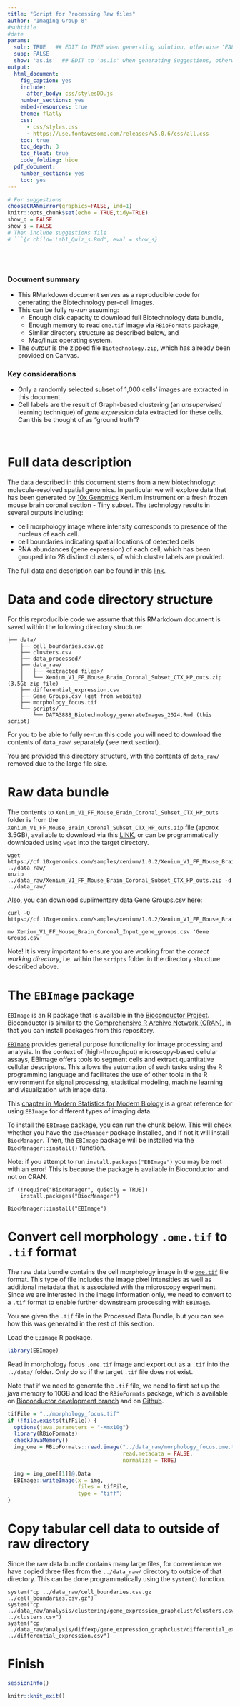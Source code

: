 ```yaml
---
title: "Script for Processing Raw files"
author: "Imaging Group 8"
#subtitle
#date
params:
  soln: TRUE   ## EDIT to TRUE when generating solution, otherwise 'FALSE'
  supp: FALSE
  show: 'as.is'  ## EDIT to 'as.is' when generating Suggestions, otherwise 'hide'
output:
  html_document:
    fig_caption: yes
    include:
      after_body: css/stylesDD.js
    number_sections: yes
    embed-resources: true
    theme: flatly
    css: 
      - css/styles.css
      - https://use.fontawesome.com/releases/v5.0.6/css/all.css
    toc: true
    toc_depth: 3
    toc_float: true
    code_folding: hide
  pdf_document:
    number_sections: yes
    toc: yes
---
```


```r
# For suggestions
chooseCRANmirror(graphics=FALSE, ind=1)
knitr::opts_chunk$set(echo = TRUE,tidy=TRUE)
show_q = FALSE
show_s = FALSE
# Then include suggestions file
# ```{r child='Lab1_Quiz_s.Rmd', eval = show_s}
```

<br><br>

<div class="aimbox"> 
### <span class="fa-stack fa"><i class="fa fa-circle fa-stack-2x"></i><i class="fa fa-pencil-alt fa-stack-1x fa-inverse"></i></span> Document summary {-}

- This RMarkdown document serves as a reproducible code for generating the Biotechnology per-cell images.
- This can be fully *re-run* assuming:
  - Enough disk capacity to download full Biotechnology data bundle,
  - Enough memory to read `ome.tif` image via `RBioFormats` package,
  - Similar directory structure as described below, and
  - Mac/linux operating system.
- The *output* is the zipped file `Biotechnology.zip`, which has already been provided on Canvas.

### <span class="fa-stack fa"><i class="fa fa-circle fa-stack-2x"></i><i class="fa fa-location-arrow fa-stack-1x fa-inverse"></i></span> Key considerations {-}
- Only a randomly selected subset of 1,000 cells' images are extracted in this document.
- Cell labels are the result of Graph-based clustering (an *unsupervised* learning technique) of *gene expression* data extracted for these cells. Can this be thought of as "ground truth"?
<br>
</div>
<br>

# Full data description

The data described in this document stems from a new biotechnology: 
molecule-resolved spatial genomics. In particular we will explore data that has 
been generated by [10x Genomics](https://www.10xgenomics.com/) Xenium 
instrument on a fresh frozen mouse brain coronal section - Tiny subset. The technology
results in several outputs including:

- cell morphology image where intensity corresponds to presence of the nucleus 
of each cell.
- cell boundaries indicating spatial locations of detected cells
- RNA abundances (gene expression) of each cell, which has been grouped into
28 distinct clusters, of which cluster labels are provided.

The full data and description can be found in this [link](https://www.10xgenomics.com/resources/datasets/fresh-frozen-mouse-brain-for-xenium-explorer-demo-1-standard).

# Data and code directory structure

For this reproducible code we assume that this RMarkdown document is saved within the following directory structure:

```
├── data/
    ├── cell_boundaries.csv.gz
    ├── clusters.csv
    ├── data_processed/
    ├── data_raw/
    │   ├── <extracted files>/
    │   └── Xenium_V1_FF_Mouse_Brain_Coronal_Subset_CTX_HP_outs.zip (3.5Gb zip file)
    ├── differential_expression.csv
    ├── Gene Groups.csv (get from website)
    ├── morphology_focus.tif
    └── scripts/
        └── DATA3888_Biotechnology_generateImages_2024.Rmd (this script)
```
    
For you to be able to fully re-run this code you will need to download the
contents of `data_raw/` separately (see next section).

You are provided this directory structure, with the contents of `data_raw/`
removed due to the large file size.

# Raw data bundle

The contents to `Xenium_V1_FF_Mouse_Brain_Coronal_Subset_CTX_HP_outs` folder is 
from the `Xenium_V1_FF_Mouse_Brain_Coronal_Subset_CTX_HP_outs.zip` file (approx 3.5GB), available
to download via this [LINK](https://cf.10xgenomics.com/samples/xenium/1.0.2/Xenium_V1_FF_Mouse_Brain_Coronal_Subset_CTX_HP/Xenium_V1_FF_Mouse_Brain_Coronal_Subset_CTX_HP_outs.zip), or can be programmatically downloaded
using `wget` into the target directory.

```
wget https://cf.10xgenomics.com/samples/xenium/1.0.2/Xenium_V1_FF_Mouse_Brain_Coronal_Subset_CTX_HP/Xenium_V1_FF_Mouse_Brain_Coronal_Subset_CTX_HP_outs.zip ../data_raw/
unzip ../data_raw/Xenium_V1_FF_Mouse_Brain_Coronal_Subset_CTX_HP_outs.zip -d ../data_raw/
```

Also, you can download suplimentary data Gene Groups.csv here: 

```
curl -O https://cf.10xgenomics.com/samples/xenium/1.0.2/Xenium_V1_FF_Mouse_Brain_Coronal_Input/Xenium_V1_FF_Mouse_Brain_Coronal_Input_gene_groups.csv

mv Xenium_V1_FF_Mouse_Brain_Coronal_Input_gene_groups.csv 'Gene Groups.csv'
```


Note! It is very important to ensure you are working from the *correct
working directory*, i.e. within the `scripts` folder in the directory structure 
described above.

# The `EBImage` package

`EBImage` is an R package that is available in the 
[Bioconductor Project](http://bioconductor.org/).
Bioconductor is similar to the 
[Comprehensive R Archive Network (CRAN)](https://cran.r-project.org/), 
in that you can install packages from this repository.

[`EBImage`](https://bioconductor.org/packages/release/bioc/html/EBImage.html) 
provides general purpose functionality for image processing and analysis. In 
the context of (high-throughput) microscopy-based cellular assays, EBImage 
offers tools to segment cells and extract quantitative cellular descriptors. 
This allows the automation of such tasks using the R programming language and 
facilitates the use of other tools in the R environment for signal processing, 
statistical modeling, machine learning and visualization with image data.

This [chapter in Modern Statistics for Modern Biology](https://web.stanford.edu/class/bios221/book/11-chap.html) is a great reference for using `EBImage` for different types of imaging data.

To install the `EBImage` package, you can run the chunk below. This will 
check whether you have the `BiocManager` package installed, and if not it will
install `BiocManager`. Then, the `EBImage` package will be installed via
the `BiocManager::install()` function.

Note: if you attempt to run `install.packages("EBImage")` you may be met with 
an error! This is because the package is available in Bioconductor and not on 
CRAN.

```
if (!require("BiocManager", quietly = TRUE))
    install.packages("BiocManager")

BiocManager::install("EBImage")
```

# Convert cell morphology `.ome.tif` to `.tif` format

The raw data bundle contains the cell morphology image in the [`ome.tif`](https://docs.openmicroscopy.org/ome-model/5.6.3/ome-tiff/) file format. 
This type of file includes the image pixel intensities as well as additional metadata
that is associated with the microscopy experiment. Since we are interested in the
image information only, we need to convert to a `.tif` format to enable 
further downstream processing with `EBImage`.

You are given the `.tif` file in the Processed Data Bundle, but you can see
how this was generated in the rest of this section.

Load the `EBImage` R package.

```r
library(EBImage)
```

Read in morphology focus `.ome.tif` image and export out as a `.tif` into the 
`../data/` folder. Only do so if the target `.tif` file does not exist.

Note that if we need to generate the `.tif` file, we need to first set up 
the java memory to 10GB and load the `RBioFormats` package, which is available
on [Bioconductor development branch](https://www.bioconductor.org/packages/devel/bioc/html/RBioFormats.html) and on [Github](https://github.com/aoles/RBioFormats).

```r
tifFile = "../morphology_focus.tif"
if (!file.exists(tifFile)) {
  options(java.parameters = "-Xmx10g")
  library(RBioFormats)
  checkJavaMemory()
  img_ome = RBioFormats::read.image("../data_raw/morphology_focus.ome.tif",
                                    read.metadata = FALSE,
                                    normalize = TRUE)
  
  img = img_ome[[1]]@.Data
  EBImage::writeImage(x = img,
                      files = tifFile,
                      type = "tiff")
}
```

# Copy tabular cell data to outside of raw directory

Since the raw data bundle contains many large files, for convenience we have 
copied three files from the `../data_raw/` directory to outside of that directory.
This can be done programmatically using the `system()` function.

```
system("cp ../data_raw/cell_boundaries.csv.gz ../cell_boundaries.csv.gz")
system("cp ../data_raw/analysis/clustering/gene_expression_graphclust/clusters.csv ../clusters.csv")
system("cp ../data_raw/analysis/diffexp/gene_expression_graphclust/differential_expression.csv ../differential_expression.csv")

```

# Finish

```r
sessionInfo()
```

```r
knitr::knit_exit()
```
